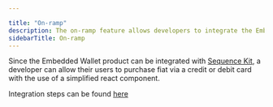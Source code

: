 ---

title: "On-ramp"
description: The on-ramp feature allows developers to integrate the Embedded Wallet with Sequence Kit, enabling users to easily purchase fiat currency using a credit or debit card through a simplified react component.
sidebarTitle: On-ramp
---


Since the Embedded Wallet product can be integrated with [Sequence Kit](/sdk/web/overview), a developer can allow their users to purchase fiat via a credit or debit card with the use of a simplified react component.

Integration steps can be found [here](/sdk/web/guides/on-ramp)
